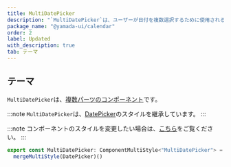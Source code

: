 ```yaml
---
title: MultiDatePicker
description: "`MultiDatePicker`は、ユーザーが日付を複数選択するために使用されるコンポーネントです。"
package_name: "@yamada-ui/calendar"
order: 2
label: Updated
with_description: true
tab: テーマ
---
```


## テーマ

`MultiDatePicker`は、[複数パーツのコンポーネント](/styled-system/theming/component-styles#複数パーツのコンポーネント)です。

:::note
`MultiDatePicker`は、[DatePicker](/components/forms/date-picker)のスタイルを継承しています。
:::

:::note
コンポーネントのスタイルを変更したい場合は、[こちら](/styled-system/theming/customize-theme#コンポーネントのスタイルを変更する)をご覧ください。
:::

```ts
export const MultiDatePicker: ComponentMultiStyle<"MultiDatePicker"> =
  mergeMultiStyle(DatePicker)()
```
